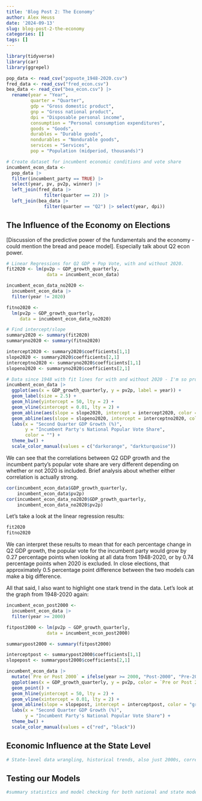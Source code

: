```yaml
---
title: 'Blog Post 2: The Economy'
author: Alex Heuss
date: '2024-09-13'
slug: blog-post-2-the-economy
categories: []
tags: []
---
```

```r
library(tidyverse)
library(car)
library(ggrepel)
```

```r
pop_data <- read_csv("popvote_1948-2020.csv")
fred_data <- read_csv("fred_econ.csv")
bea_data <- read_csv("bea_econ.csv") |> 
  rename(year = "Year",
         quarter = "Quarter", 
         gdp = "Gross domestic product", 
         gnp = "Gross national product", 
         dpi = "Disposable personal income", 
         consumption = "Personal consumption expenditures", 
         goods = "Goods", 
         durables = "Durable goods", 
         nondurables = "Nondurable goods", 
         services = "Services", 
         pop = "Population (midperiod, thousands)")

# Create dataset for incumbent economic conditions and vote share
incumbent_econ_data <- 
  pop_data |> 
  filter(incumbent_party == TRUE) |> 
  select(year, pv, pv2p, winner) |> 
  left_join(fred_data |> 
              filter(quarter == 2)) |> 
  left_join(bea_data |> 
              filter(quarter == "Q2") |> select(year, dpi))
```

## The Influence of the Economy on Elections

[Discussion of the predictive power of the fundamentals and the economy - could mention the bread and peace model]. Especially talk about Q2 econ power.

```r
# Linear Regressions for Q2 GDP + Pop Vote, with and without 2020.
fit2020 <- lm(pv2p ~ GDP_growth_quarterly, 
               data = incumbent_econ_data)

incumbent_econ_data_no2020 <- 
  incumbent_econ_data |>
  filter(year != 2020)

fitno2020 <- 
  lm(pv2p ~ GDP_growth_quarterly,
     data = incumbent_econ_data_no2020)

```

```r
# Find intercept/slope
summary2020 <- summary(fit2020)
summaryno2020 <- summary(fitno2020)

intercept2020 <- summary2020$coefficients[1,1]
slope2020 <- summary2020$coefficients[2,1]
interceptno2020 <- summaryno2020$coefficients[1,1]
slopeno2020 <- summaryno2020$coefficients[2,1]
```

```r
# Data since 1948 with fit lines for with and without 2020 - I'm so proud of this graph
incumbent_econ_data |> 
  ggplot(aes(x = GDP_growth_quarterly, y = pv2p, label = year)) +
  geom_label(size = 2.5) +
  geom_hline(yintercept = 50, lty = 2) + 
  geom_vline(xintercept = 0.01, lty = 2) +
  geom_abline(aes(slope = slope2020, intercept = intercept2020, color = "Trendline 1948-2020"), size = 0.75) +
  geom_abline(aes(slope = slopeno2020, intercept = interceptno2020, color = "Trendline without 2020"), size = 0.75) +
  labs(x = "Second Quarter GDP Growth (%)", 
       y = "Incumbent Party's National Popular Vote Share",
       color = "") + 
  theme_bw() + 
  scale_color_manual(values = c("darkorange", "darkturquoise"))

```
We can see that the correlations between Q2 GDP growth and the incumbent party's popular vote share are very different depending on whether or not 2020 is included. Brief analysis about whether either correlation is actually strong. 
```r
cor(incumbent_econ_data$GDP_growth_quarterly, 
    incumbent_econ_data$pv2p)
cor(incumbent_econ_data_no2020$GDP_growth_quarterly, 
    incumbent_econ_data_no2020$pv2p)

```
Let's take a look at the linear regression results: 
```r
fit2020
fitno2020
```
We can interpret these results to mean that for each percentage change in Q2 GDP growth, the popular vote for the incumbent party would grow by 0.27 percentage points when looking at all data from 1948-2020, or by 0.74 percentage points when 2020 is excluded. In close elections, that approximately 0.5 percentage point difference between the two models can make a big difference. 

All that said, I also want to highlight one stark trend in the data. Let's look at the graph from 1948-2020 again:

```r
incumbent_econ_post2000 <- 
  incumbent_econ_data |>
  filter(year >= 2000)

fitpost2000 <- lm(pv2p ~ GDP_growth_quarterly, 
               data = incumbent_econ_post2000)

summarypost2000 <- summary(fitpost2000)

interceptpost <- summarypost2000$coefficients[1,1]
slopepost <- summarypost2000$coefficients[2,1]
```

```r
incumbent_econ_data |> 
  mutate(`Pre or Post 2000` = ifelse(year >= 2000, "Post-2000", "Pre-2000")) |>
  ggplot(aes(x = GDP_growth_quarterly, y = pv2p, color = `Pre or Post 2000`)) +
  geom_point() +
  geom_hline(yintercept = 50, lty = 2) + 
  geom_vline(xintercept = 0.01, lty = 2) +
  geom_abline(slope = slopepost, intercept = interceptpost, color = "gray") +
  labs(x = "Second Quarter GDP Growth (%)", 
       y = "Incumbent Party's National Popular Vote Share") + 
  theme_bw() +
  scale_color_manual(values = c("red", "black"))

```

## Economic Influence at the State Level

```r
# State-level data wrangling, historical trends, also just 2000s, correlations between available state economic data to consider multi-variable approach

```

## Testing our Models

```r
#summary statistics and model checking for both national and state models

```









